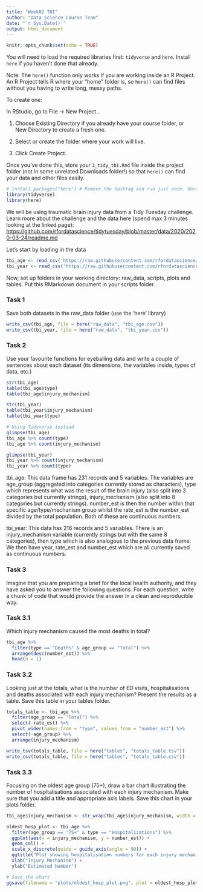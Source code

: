 ```yaml
---
title: "Week02 TBI"
author: "Data Science Course Team"
date: "`r Sys.Date()`"
output: html_document
---
```


```r
knitr::opts_chunk$set(echo = TRUE)
```

You will need to load the required libraries first: `tidyverse` and `here`. Install `here` if you haven't done that already.

Note: The `here()` function only works if you are working inside an R Project. An R Project tells R where your “home” folder is, so `here()` can find files without you having to write long, messy paths.

To create one:

In RStudio, go to File → New Project…

1.  Choose Existing Directory if you already have your course folder, or New Directory to create a fresh one.

2.  Select or create the folder where your work will live.

3.  Click Create Project.

Once you’ve done this, store your `3_tidy_tbi.Rmd` file inside the project folder (not in some unrelated Downloads folder!) so that `here()` can find your data and other files easily.

```r
# install.packages("here") # Remove the hashtag and run just once. Once installed in your laptop, you won't need to install it ever again.
library(tidyverse)
library(here)
```

We will be using traumatic brain injury data from a Tidy Tuesday challenge. Learn more about the challenge and the data here (spend max 3 minutes looking at the linked page): <https://github.com/rfordatascience/tidytuesday/blob/master/data/2020/2020-03-24/readme.md>

Let's start by loading in the data

```r
tbi_age <- read_csv('https://raw.githubusercontent.com/rfordatascience/tidytuesday/master/data/2020/2020-03-24/tbi_age.csv')
tbi_year <- read_csv('https://raw.githubusercontent.com/rfordatascience/tidytuesday/master/data/2020/2020-03-24/tbi_year.csv')
```

Now, set up folders in your working directory: raw_data, scripts, plots and tables. Put this RMarkdown document in your scripts folder.

### Task 1

Save both datasets in the raw_data folder (use the 'here' library)

```r
write_csv(tbi_age, file = here("raw_data", "tbi_age.csv"))
write_csv(tbi_year, file = here("raw_data", "tbi_year.csv"))
```

### Task 2

Use your favourite functions for eyeballing data and write a couple of sentences about each dataset (its dimensions, the variables inside, types of data, etc.)

```r
str(tbi_age)
table(tbi_age$type)
table(tbi_age$injury_mechanism)

str(tbi_year)
table(tbi_year$injury_mechanism)
table(tbi_year$type)

# Using Tidyverse instead
glimpse(tbi_age)
tbi_age %>% count(type)
tbi_age %>% count(injury_mechanism)

glimpse(tbi_year)
tbi_year %>% count(injury_mechanism)
tbi_year %>% count(type)
```

tbi_age: This data frame has 231 records and 5 variables. The variables are age_group (aggregated into categories currently stored as characters), type which represents what was the result of the brain injury (also split into 3 categories but currently strings), injury_mechanism (also split into 8 categories but currently strings). number_est is then the number within that specific age/type/mechanism group whilst the rate_est is the number_est divided by the total population. Both of these are continuous numbers.

tbi_year: This data has 216 records and 5 variables. There is an injury_mechanism variable (currently strings but with the same 8 categories), then type which is also analogous to the previous data frame. We then have year, rate_est and number_est which are all currently saved as continuous numbers.

### Task 3

Imagine that you are preparing a brief for the local health authority, and they have asked you to answer the following questions. For each question, write a chunk of code that would provide the answer in a clean and reproducible way.

### Task 3.1

Which injury mechanism caused the most deaths in total?

```r
tbi_age %>% 
  filter(type == "Deaths" & age_group == "Total") %>% 
  arrange(desc(number_est)) %>% 
  head(n = 1)
```

### Task 3.2

Looking just at the totals, what is the number of ED visits, hospitalisations and deaths associated with each injury mechanism? Present the results as a table. Save this table in your tables folder.

```r
totals_table <- tbi_age %>%
  filter(age_group == "Total") %>% 
  select(-rate_est) %>% 
  pivot_wider(names_from = "type", values_from = "number_est") %>% 
  select(-age_group) %>% 
  arrange(injury_mechanism)

write_tsv(totals_table, file = here("tables", "totals_table.tsv"))
write_csv(totals_table, file = here("tables", "totals_table.csv"))

```

### Task 3.3

Focusing on the oldest age group (75+), draw a bar chart illustrating the number of hospitalisations associated with each injury mechanism. Make sure that you add a title and appropriate axis labels. Save this chart in your plots folder.

```r
tbi_age$injury_mechanism <- str_wrap(tbi_age$injury_mechanism, width = 15)

oldest_hosp_plot <- tbi_age %>% 
  filter(age_group == "75+" & type == "Hospitalizations") %>% 
  ggplot(aes(x = injury_mechanism, y = number_est)) +
  geom_col() +
  scale_x_discrete(guide = guide_axis(angle = 90)) +
  ggtitle("Plot showing hospitalisation numbers for each injury mechanism (Age Group: 75+)") +
  xlab("Injury Mechanism") +
  ylab("Estimated Number")

# Save the chart
ggsave(filename = "plots/oldest_hosp_plot.png", plot = oldest_hosp_plot)
```
